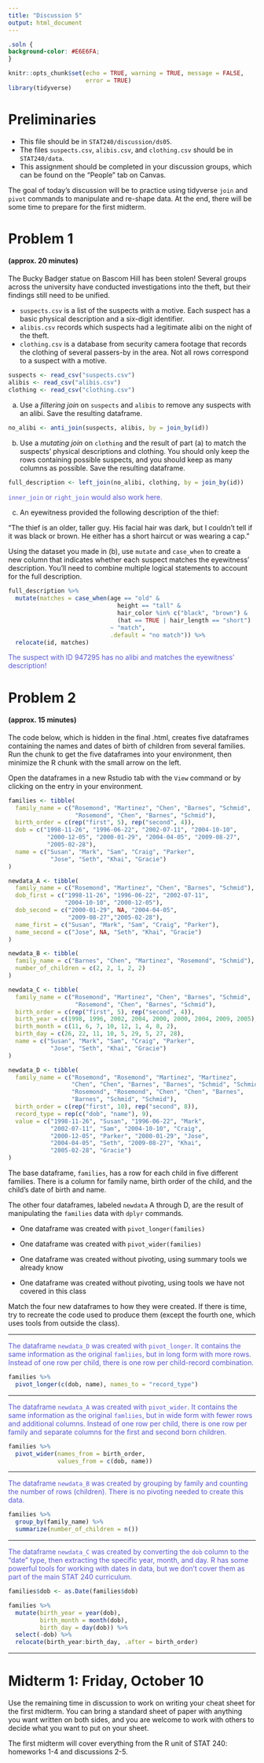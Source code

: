 ```yaml
---
title: "Discussion 5"
output: html_document
---
```


```css
.soln {
background-color: #E6E6FA;
}
```

```r
knitr::opts_chunk$set(echo = TRUE, warning = TRUE, message = FALSE,
                      error = TRUE)
library(tidyverse)
```

# Preliminaries

- This file should be in `STAT240/discussion/ds05`.
- The files `suspects.csv`, `alibis.csv`, and `clothing.csv` should be in `STAT240/data`.
- This assignment should be completed in your discussion groups, which can be found on the "People" tab on Canvas.

The goal of today's discussion will be to practice using tidyverse `join` and `pivot` commands to manipulate and re-shape data.  At the end, there will be some time to prepare for the first midterm.


# Problem 1
#### (approx. 20 minutes)

The Bucky Badger statue on Bascom Hill has been stolen!  Several groups across the university have conducted investigations into the theft, but their findings still need to be unified.

- `suspects.csv` is a list of the suspects with a motive. Each suspect has a basic physical description and a six-digit identifier.
- `alibis.csv` records which suspects had a legitimate alibi on the night of the theft.
- `clothing.csv` is a database from security camera footage that records the clothing of several passers-by in the area.  Not all rows correspond to a suspect with a motive.

```r
suspects <- read_csv("suspects.csv")
alibis <- read_csv("alibis.csv")
clothing <- read_csv("clothing.csv")
```

(a) Use a *filtering join* on `suspects` and `alibis` to remove any suspects with an alibi.  Save the resulting dataframe.

```r
no_alibi <- anti_join(suspects, alibis, by = join_by(id))
```

(b) Use a *mutating join* on `clothing` and the result of part (a) to match the suspects' physical descriptions and clothing.  You should only keep the rows containing possible suspects, and you should keep as many columns as possible.  Save the resulting dataframe.

```r
full_description <- left_join(no_alibi, clothing, by = join_by(id))
```

<span style="color:#5858d0"> `inner_join` or `right_join` would also work here. </span>

(c) An eyewitness provided the following description of the thief:

"The thief is an older, taller guy.  His facial hair was dark, but I couldn't tell if it was black or brown.  He either has a short haircut or was wearing a cap." 

Using the dataset you made in (b), use `mutate` and `case_when` to create a new column that indicates whether each suspect matches the eyewitness' description.  You'll need to combine multiple logical statements to account for the full description.

```r
full_description %>%
  mutate(matches = case_when(age == "old" &
                               height == "tall" &
                               hair_color %in% c("black", "brown") &
                               (hat == TRUE | hair_length == "short")
                             ~ "match",
                             .default = "no match")) %>%
  relocate(id, matches)
```

<span style="color:#5858d0"> The suspect with ID 947295 has no alibi and matches the eyewitness' description! </span>


# Problem 2
#### (approx. 15 minutes)

The code below, which is hidden in the final .html, creates five dataframes containing the names and dates of birth of children from several families.  Run the chunk to get the five dataframes into your environment, then minimize the R chunk with the small arrow on the left.

Open the dataframes in a new Rstudio tab with the `View` command or by clicking on the entry in your environment.

```r
families <- tibble(
  family_name = c("Rosemond", "Martinez", "Chen", "Barnes", "Schmid",
                   "Rosemond", "Chen", "Barnes", "Schmid"),
  birth_order = c(rep("first", 5), rep("second", 4)),
  dob = c("1998-11-26", "1996-06-22", "2002-07-11", "2004-10-10",
           "2000-12-05", "2000-01-29", "2004-04-05", "2009-08-27",
           "2005-02-28"),
  name = c("Susan", "Mark", "Sam", "Craig", "Parker",
            "Jose", "Seth", "Khai", "Gracie")
)

newdata_A <- tibble(
  family_name = c("Rosemond", "Martinez", "Chen", "Barnes", "Schmid"),
  dob_first = c("1998-11-26", "1996-06-22", "2002-07-11",
                "2004-10-10", "2000-12-05"),
  dob_second = c("2000-01-29", NA, "2004-04-05",
                 "2009-08-27","2005-02-28"),
  name_first = c("Susan", "Mark", "Sam", "Craig", "Parker"),
  name_second = c("Jose", NA, "Seth", "Khai", "Gracie")
)

newdata_B <- tibble(
  family_name = c("Barnes", "Chen", "Martinez", "Rosemond", "Schmid"),
  number_of_children = c(2, 2, 1, 2, 2)
)

newdata_C <- tibble(
  family_name = c("Rosemond", "Martinez", "Chen", "Barnes", "Schmid",
                   "Rosemond", "Chen", "Barnes", "Schmid"),
  birth_order = c(rep("first", 5), rep("second", 4)),
  birth_year = c(1998, 1996, 2002, 2004, 2000, 2000, 2004, 2009, 2005),
  birth_month = c(11, 6, 7, 10, 12, 1, 4, 8, 2),
  birth_day = c(26, 22, 11, 10, 5, 29, 5, 27, 28),
  name = c("Susan", "Mark", "Sam", "Craig", "Parker",
            "Jose", "Seth", "Khai", "Gracie")
)

newdata_D <- tibble(
  family_name = c("Rosemond", "Rosemond", "Martinez", "Martinez",
                  "Chen", "Chen", "Barnes", "Barnes", "Schmid", "Schmid",
                  "Rosemond", "Rosemond", "Chen", "Chen", "Barnes",
                  "Barnes", "Schmid", "Schmid"),
  birth_order = c(rep("first", 10), rep("second", 8)),
  record_type = rep(c("dob", "name"), 9),
  value = c("1998-11-26", "Susan", "1996-06-22", "Mark",
            "2002-07-11", "Sam", "2004-10-10", "Craig",
            "2000-12-05", "Parker", "2000-01-29", "Jose",
            "2004-04-05", "Seth", "2009-08-27", "Khai",
            "2005-02-28", "Gracie")
)

```

The base dataframe, `families`, has a row for each child in five different families.  There is a column for family name, birth order of the child, and the child's date of birth and name.

The other four dataframes, labeled `newdata` A through D, are the result of manipulating the `families` data with `dplyr` commands.

- One dataframe was created with `pivot_longer(families)`

- One dataframe was created with `pivot_wider(families)`

- One dataframe was created without pivoting, using summary tools we already know

- One dataframe was created without pivoting, using tools we have not covered in this class

Match the four new dataframes to how they were created.  If there is time, try to recreate the code used to produce them (except the fourth one, which uses tools from outside the class).

---

<span style="color:#5858d0"> The dataframe `newdata_D` was created with `pivot_longer`. It contains the same information as the original `famliies`, but in long form with more rows.  Instead of one row per child, there is one row per child-record combination. </span>

```r
families %>%
  pivot_longer(c(dob, name), names_to = "record_type")
```

---

<span style="color:#5858d0"> The dataframe `newdata_A` was created with `pivot_wider`. It contains the same information as the original `famliies`, but in wide form with fewer rows and additional columns.  Instead of one row per child, there is one row per family and separate columns for the first and second born children. </span>

```r
families %>%
  pivot_wider(names_from = birth_order,
              values_from = c(dob, name))
```

---

<span style="color:#5858d0"> The dataframe `newdata_B` was created by grouping by family and counting the number of rows (children). There is no pivoting needed to create this data. </span>

```r
families %>%
  group_by(family_name) %>%
  summarize(number_of_children = n())
```

---

<span style="color:#5858d0"> The dataframe `newdata_C` was created by converting the `dob` column to the "date" type, then extracting the specific year, month, and day. R has some powerful tools for working with dates in data, but we don't cover them as part of the main STAT 240 curriculum. </span>

```r
families$dob <- as.Date(families$dob)

families %>%
  mutate(birth_year = year(dob),
         birth_month = month(dob),
         birth_day = day(dob)) %>%
  select(-dob) %>%
  relocate(birth_year:birth_day, .after = birth_order)
```

---

# Midterm 1: Friday, October 10

Use the remaining time in discussion to work on writing your cheat sheet for the first midterm.  You can bring a standard sheet of paper with anything you want written on both sides, and you are welcome to work with others to decide what you want to put on your sheet.

The first midterm will cover everything from the R unit of STAT 240: homeworks 1-4 and discussions 2-5.


